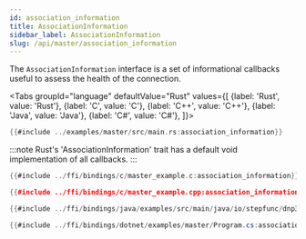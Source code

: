 ```yaml
---
id: association_information
title: AssociationInformation
sidebar_label: AssociationInformation
slug: /api/master/association_information
---
```



The `AssociationInformation` interface is a set of informational callbacks useful to assess the health of the connection.

<Tabs
groupId="language"
defaultValue="Rust"
values={[
{label: 'Rust', value: 'Rust'},
{label: 'C', value: 'C'},
{label: 'C++', value: 'C++'},
{label: 'Java', value: 'Java'},
{label: 'C#', value: 'C#'},
]}>
<TabItem value="Rust">

```rust
{{#include ../examples/master/src/main.rs:association_information}}
```

:::note
Rust's 'AssociationInformation' trait has a default void implementation of all callbacks.
:::

</TabItem>
<TabItem value="C">

```c
{{#include ../ffi/bindings/c/master_example.c:association_information}}
```

</TabItem>
<TabItem value="C++">

```cpp
{{#include ../ffi/bindings/c/master_example.cpp:association_information}}
```

</TabItem>
<TabItem value="Java">

```java
{{#include ../ffi/bindings/java/examples/src/main/java/io/stepfunc/dnp3/examples/MasterExample.java:association_information}}
```

</TabItem>
<TabItem value="C#">

```csharp
{{#include ../ffi/bindings/dotnet/examples/master/Program.cs:association_information}}
```

</TabItem>
</Tabs>